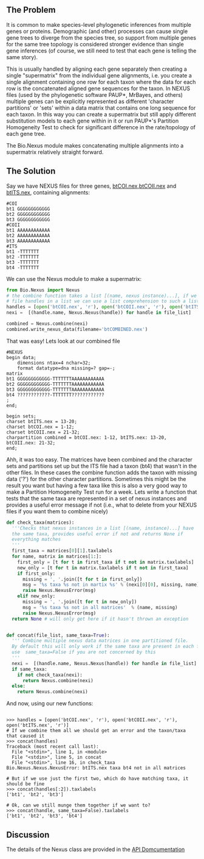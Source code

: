 ==The Problem==
It is common to make species-level phylogenetic inferences from multiple genes or proteins. Demographic (and other) processes can cause single gene trees to diverge from the species tree, so support from multiple genes for the same tree topology is considered stronger evidence than single gene inferences (of course, we still need to test that each gene is telling the same story). 

This is usually handled by aligning each gene separately then creating a single "supermatrix" from the individual gene alignments, i.e. you create a single alignment containing one row for each taxon where the data for each row is the concatenated aligned gene sequences for the taxon.  In NEXUS files (used by the phylogenetic software PAUP*, MrBayes, and others) multiple genes can be explicitly represented as different 'character partitions' or 'sets' within a data matrix that contains one long sequence for each taxon. In this way you can create a supermatrix but still apply different substitution models to each gene within in it or run PAUP*'s Partition Homogeneity Test to check for significant difference in the rate/topology of each gene tree.

The Bio.Nexus module makes concatenating multiple alignments into a supermatrix relatively straight forward.



==The Solution==

Say we have NEXUS files for three genes, [http://atavism.webs.com/btCOI.nex btCOI.nex],[http://atavism.webs.com/btCOII.nex btCOII.nex] and [http://atavism.webs.com/btITS.nex btITS.nex], containing alignments:
<pre>
#COI
bt1 GGGGGGGGGGGG
bt2 GGGGGGGGGGGG
bt3 GGGGGGGGGGGG
#COII
bt1 AAAAAAAAAAAA
bt2 AAAAAAAAAAAA
bt3 AAAAAAAAAAAA
#ITS
bt1 -TTTTTTT
bt2 -TTTTTTT
bt3 -TTTTTTT
bt4 -TTTTTTT
</pre> 

We can use the Nexus module to make a supermatrix:

<source lang=python>
from Bio.Nexus import Nexus
# the combine function takes a list [(name, nexus instance)...], if we provide the
# file handles in a list we can use a list comprehension to such a list easily
handles = [open('btCOI.nex', 'r'), open('btCOII.nex', 'r'), open('btITS.nex', 'r')]   
nexi =  [(handle.name, Nexus.Nexus(handle)) for handle in file_list]

combined = Nexus.combine(nexi)
combined.write_nexus_data(filename='btCOMBINED.nex')
</source>

That was easy! Lets look at our combined file
<pre>
#NEXUS
begin data;
	dimensions ntax=4 nchar=32;
	format datatype=dna missing=? gap=-;
matrix
bt1 GGGGGGGGGGGG-TTTTTTTAAAAAAAAAAAA
bt2 GGGGGGGGGGGG-TTTTTTTAAAAAAAAAAAA
bt3 GGGGGGGGGGGG-TTTTTTTAAAAAAAAAAAA
bt4 ????????????-TTTTTTT????????????
;
end;

begin sets;
charset btITS.nex = 13-20;
charset btCOI.nex = 1-12;
charset btCOII.nex = 21-32;
charpartition combined = btCOI.nex: 1-12, btITS.nex: 13-20, btCOII.nex: 21-32;
end; 
</pre>

Ahh, it was too easy. The matrices have been combined and the character sets and partitions set up but the ITS file had a taxon (bt4) that wasn't in the other files. In these cases the combine function adds the taxon with missing data ('?') for the other character partitions. Sometimes this might be the result you want but having a few taxa like this is also a very good way to make a Partition Homogeneity Test run for a week. Lets write a function that tests that the same taxa are represented in a set of nexus instances and provides a useful error message if not (i.e., what to delete from your NEXUS files if you want them to combine nicely)

<source lang=python>
def check_taxa(matrices):  
  '''Checks that nexus instances in a list [(name, instance)...] have 
  the same taxa, provides useful error if not and returns None if
  everything matches
  '''
  first_taxa = matrices[0][1].taxlabels
  for name, matrix in matrices[1:]:
    first_only = [t for t in first_taxa if t not in matrix.taxlabels]
    new_only = [t for t in matrix.taxlabels if t not in first_taxa]
    if first_only:
      missing = ', '.join([t for t in first_only])
      msg = '%s taxa %s not in martix %s' % (nexi[0][0], missing, name)
      raise Nexus.NexusError(msg)
    elif new_only:
      missing = ', '.join([t for t in new_only])
      msg = '%s taxa %s not in all matrices'  % (name, missing)
      raise Nexus.NexusError(msg)
  return None # will only get here if it hasn't thrown an exception


def concat(file_list, same_taxa=True):
  ''' Combine multiple nexus data matrices in one partitioned file.
  By default this will only work if the same taxa are present in each file
  use  same_taxa=False if you are not concerned by this
  '''    
  nexi =  [(handle.name, Nexus.Nexus(handle)) for handle in file_list]
  if same_taxa:
    if not check_taxa(nexi): 
      return Nexus.combine(nexi)
  else:
    return Nexus.combine(nexi)
</source>
And now, using our new functions:
<pre>

>>> handles = [open('btCOI.nex', 'r'), open('btCOII.nex', 'r'), open('btITS.nex', 'r')]
# If we combine them all we should get an error and the taxon/taxa that caused it
>>> concat(handles)
Traceback (most recent call last):
  File "<stdin>", line 1, in <module>
  File "<stdin>", line 5, in concat
  File "<stdin>", line 16, in check_taxa
Bio.Nexus.Nexus.NexusError: btITS.nex taxa bt4 not in all matrices

# But if we use just the first two, which do have matching taxa, it should be fine
>>> concat(handles[:2]).taxlabels
['bt1', 'bt2', 'bt3']

# Ok, can we still munge them together if we want to?
>>> concat(handle, same_taxa=False).taxlabels
['bt1', 'bt2', 'bt3', 'bt4']
</pre> 

==Discussion==

The details of the  Nexus class are provided in the [http://www.biopython.org/DIST/docs/api/Bio.Nexus.Nexus-pysrc.html API Domcumentation]
